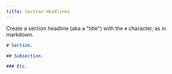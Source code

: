 ```yaml
---
title: Section Headlines
---
```


Create a section headline (aka a "title") with the `#` character,
as in markdown.

```md
# Section.

## Subsection.

### Etc.
```
